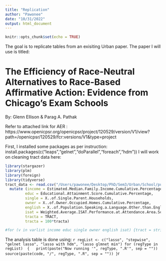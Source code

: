 ```yaml
---
title: "Replication"
author: "Pawonee"
date: "10/31/2022"
output: html_document
---
```


```r
knitr::opts_chunk$set(echo = TRUE)
```

The goal is to replicate tables from an exisiting Urban paper. The paper I will use is titled:

# The Efficiency of Race-Neutral Alternatives to Race-Based Affirmative Action: Evidence from Chicago's Exam Schools
By: Glenn Ellison & Parag A. Pathak

Refer to attached link for AER : https://www.openicpsr.org/openicpsr/project/120529/version/V1/view?path=/openicpsr/120529/fcr:versions/V1&type=project

First, I installed some packages as per instruction:
install.packages(c("leaps","gelnet","doParallel","foreach","hdm"))
I will work on cleaning tract data here:

```r
library(stargazer)
library(plm)
library(foreign)
library(tidyverse)
tract_data <- read.csv("/Users/pawonee/Desktop/PhD/Sem3/Urban/School/public_use_data/raw/Summary of Census Socioeconomic Data 2012-2013.csv" ,header=TRUE, stringsAsFactors=FALSE) %>%
  mutate (income = Estimated.Median.Family.Income.Cumulative.Percentage,
         educ = Educational.Attainment.Score.Cumulative.Percentage,
         single = X..of.Single.Parent.Households,
         owner = X..of.Owner.Occupied.Homes.Cumulative.Percentage,
         english = X..of.Population.Speaking.a.Language.Other.than.English,
         isat = Weighted.Average.ISAT.Performance.at.Attendance.Area.Schools,
         tracta = TRACT,
         tracta = 100*tracta)

#for (v in varlist income educ single owner english isat) {tract = string(tracta)}
```

The analysis table is done using:
```r
regList <- c("lasso", "stepwise", "gelnet lasso", "lasso with hdm", "lasso glmnet min")
for (regType in regList)  {
  print(paste("Now running '", regType, ".R'", sep = ""))
  source(paste(code, "/", regType, ".R", sep = ""))
}
```r
